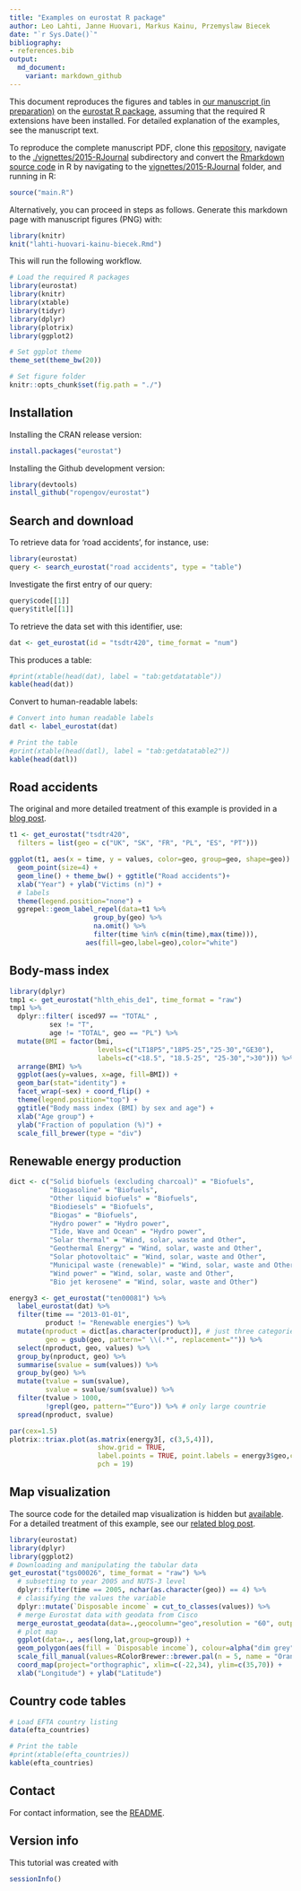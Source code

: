 ```yaml
---
title: "Examples on eurostat R package"
author: Leo Lahti, Janne Huovari, Markus Kainu, Przemyslaw Biecek
date: "`r Sys.Date()`"
bibliography: 
- references.bib
output: 
  md_document:
    variant: markdown_github
---
```

<!--
%\VignetteEngine{knitr::rmarkdown}
%\VignetteIndexEntry{eurostat Markdown Vignette}
%\usepackage[utf8]{inputenc}
-->


This document reproduces the figures and tables in [our manuscript (in
preparation)](RJwrapper.pdf) on the [eurostat R
package](https://github.com/rOpenGov/eurostat), assuming that the
required R extensions have been installed. For detailed explanation of
the examples, see the manuscript text.

To reproduce the complete manuscript PDF, clone this
[repository](https://github.com/rOpenGov/eurostat), navigate to the
[./vignettes/2015-RJournal](https://github.com/rOpenGov/eurostat/tree/master/vignettes/2015-RJournal)
subdirectory and convert the [Rmarkdown source
code](lahti-huovari-kainu-biecek.Rmd) in R by navigating to the
[vignettes/2015-RJournal](https://github.com/rOpenGov/eurostat/blob/master/vignettes/2015-RJournal/)
folder, and running in R:

```r
source("main.R")
```

Alternatively, you can proceed in steps as follows. Generate this
markdown page with manuscript figures (PNG) with:

```r
library(knitr)
knit("lahti-huovari-kainu-biecek.Rmd")
```

This will run the following workflow.


```r
# Load the required R packages
library(eurostat)
library(knitr)
library(xtable)
library(tidyr)
library(dplyr)
library(plotrix)
library(ggplot2)

# Set ggplot theme
theme_set(theme_bw(20))

# Set figure folder
knitr::opts_chunk$set(fig.path = "./")
```

## Installation

Installing the CRAN release version:

```r
install.packages("eurostat")
```

Installing the Github development version:

```r
library(devtools)
install_github("ropengov/eurostat")
```

## Search and download

To retrieve data for 'road accidents', for
instance, use:

```r
library(eurostat)
query <- search_eurostat("road accidents", type = "table")
```

Investigate the first entry of our query:

```r
query$code[[1]]
query$title[[1]]
```


To retrieve the data set with this identifier, use:

```r
dat <- get_eurostat(id = "tsdtr420", time_format = "num")
```

This produces a table:

```r
#print(xtable(head(dat), label = "tab:getdatatable"))
kable(head(dat))
```


Convert to human-readable labels:

```r
# Convert into human readable labels
datl <- label_eurostat(dat)

# Print the table
#print(xtable(head(datl), label = "tab:getdatatable2"))
kable(head(datl))
```


## Road accidents 

The original and more detailed treatment of this example is provided in a
[blog post](http://pbiecek.github.io/archivist/justGetIT.html).

```r
t1 <- get_eurostat("tsdtr420", 
  filters = list(geo = c("UK", "SK", "FR", "PL", "ES", "PT"))) 

ggplot(t1, aes(x = time, y = values, color=geo, group=geo, shape=geo)) +
  geom_point(size=4) + 
  geom_line() + theme_bw() + ggtitle("Road accidents")+
  xlab("Year") + ylab("Victims (n)") +
  # labels
  theme(legend.position="none") +
  ggrepel::geom_label_repel(data=t1 %>%  
                     group_by(geo) %>% 
                     na.omit() %>% 
                     filter(time %in% c(min(time),max(time))),
                   aes(fill=geo,label=geo),color="white")
```




## Body-mass index

```r
library(dplyr)
tmp1 <- get_eurostat("hlth_ehis_de1", time_format = "raw")
tmp1 %>%
  dplyr::filter( isced97 == "TOTAL" ,
          sex != "T",
          age != "TOTAL", geo == "PL") %>%
  mutate(BMI = factor(bmi, 
                      levels=c("LT18P5","18P5-25","25-30","GE30"), 
                      labels=c("<18.5", "18.5-25", "25-30",">30"))) %>%
  arrange(BMI) %>%
  ggplot(aes(y=values, x=age, fill=BMI)) +
  geom_bar(stat="identity") +
  facet_wrap(~sex) + coord_flip() +
  theme(legend.position="top") +
  ggtitle("Body mass index (BMI) by sex and age") +
  xlab("Age group") +
  ylab("Fraction of population (%)") +  
  scale_fill_brewer(type = "div")
```


## Renewable energy production

```r
dict <- c("Solid biofuels (excluding charcoal)" = "Biofuels",
          "Biogasoline" = "Biofuels",
          "Other liquid biofuels" = "Biofuels",
          "Biodiesels" = "Biofuels",
          "Biogas" = "Biofuels",
          "Hydro power" = "Hydro power",
          "Tide, Wave and Ocean" = "Hydro power",
          "Solar thermal" = "Wind, solar, waste and Other",
          "Geothermal Energy" = "Wind, solar, waste and Other",
          "Solar photovoltaic" = "Wind, solar, waste and Other",
          "Municipal waste (renewable)" = "Wind, solar, waste and Other",
          "Wind power" = "Wind, solar, waste and Other",
          "Bio jet kerosene" = "Wind, solar, waste and Other")

energy3 <- get_eurostat("ten00081") %>%
  label_eurostat(dat) %>% 
  filter(time == "2013-01-01",
         product != "Renewable energies") %>%
  mutate(nproduct = dict[as.character(product)], # just three categories
         geo = gsub(geo, pattern=" \\(.*", replacement="")) %>%
  select(nproduct, geo, values) %>% 
  group_by(nproduct, geo) %>%
  summarise(svalue = sum(values)) %>%
  group_by(geo) %>%
  mutate(tvalue = sum(svalue),
         svalue = svalue/sum(svalue)) %>%
  filter(tvalue > 1000,
         !grepl(geo, pattern="^Euro")) %>% # only large countrie
  spread(nproduct, svalue)

par(cex=1.5)
plotrix::triax.plot(as.matrix(energy3[, c(3,5,4)]),
                      show.grid = TRUE,
                      label.points = TRUE, point.labels = energy3$geo,cex.ticks=0.75,col.symbols = "red4",
                      pch = 19)
```



## Map visualization

The source code for the detailed map visualization is hidden but [available](https://github.com/rOpenGov/eurostat/blob/master/vignettes/2015-RJournal/lahti-huovari-kainu-biecek.Rmd). For a detailed treatment of this example, see our [related blog post](http://ropengov.github.io/r/2015/05/01/eurostat-package-examples/).

```r
library(eurostat)
library(dplyr)
library(ggplot2)
# Downloading and manipulating the tabular data
get_eurostat("tgs00026", time_format = "raw") %>% 
  # subsetting to year 2005 and NUTS-3 level
  dplyr::filter(time == 2005, nchar(as.character(geo)) == 4) %>% 
  # classifying the values the variable
  dplyr::mutate(`Disposable income` = cut_to_classes(values)) %>% 
  # merge Eurostat data with geodata from Cisco
  merge_eurostat_geodata(data=.,geocolumn="geo",resolution = "60", output_class ="df", all_regions=TRUE) %>% 
  # plot map
  ggplot(data=., aes(long,lat,group=group)) +
  geom_polygon(aes(fill = `Disposable income`), colour=alpha("dim grey", 1/2),size=.2) +
  scale_fill_manual(values=RColorBrewer::brewer.pal(n = 5, name = "Oranges")) + theme(legend.position=c(0.17,0.65)) +
  coord_map(project="orthographic", xlim=c(-22,34), ylim=c(35,70)) +
  xlab("Longitude") + ylab("Latitude")
```





## Country code tables

```r
# Load EFTA country listing
data(efta_countries)

# Print the table
#print(xtable(efta_countries))
kable(efta_countries)
```


## Contact

For contact information, see the [README](../README.md).


## Version info

This tutorial was created with

```r
sessionInfo()
```
